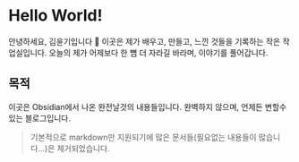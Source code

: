 # Hello World!
안녕하세요, 김윤기입니다 👋 이곳은 제가 배우고, 만들고, 느낀 것들을 기록하는 작은 작업실입니다.
 오늘의 제가 어제보다 한 뼘 더 자라길 바라며, 이야기를 풀어갑니다.

 ## 목적
 이곳은 Obsidian에서 나온 완전날것의 내용들입니다.
 완벽하지 않으며, 언제든 변할수있는 블로그입니다.
 >기본적으로 markdown만 지원되기에 많은 문서들(필요없는 내용들이 많습니다...)은 제거되었습니다.